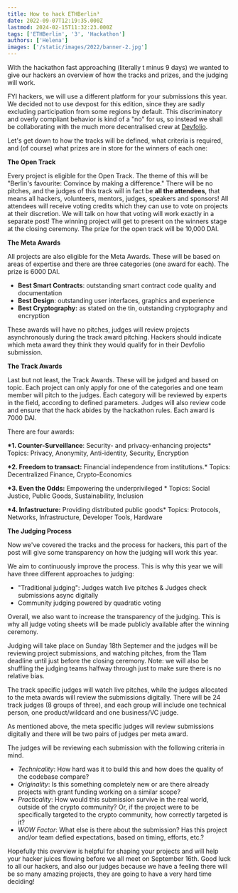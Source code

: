 ```yaml
---
title: How to hack ETHBerlin³
date: 2022-09-07T12:19:35.000Z
lastmod: 2024-02-15T11:32:23.000Z
tags: ['ETHBerlin', '3', 'Hackathon']
authors: ['Helena']
images: ['/static/images/2022/banner-2.jpg']
---
```


With the hackathon fast approaching (literally t minus 9 days) we wanted to give our hackers an overview of how the tracks and prizes, and the judging will work.

FYI hackers, we will use a different platform for your submissions this year. We decided not to use devpost for this edition, since they are sadly excluding participation from some regions by default. This discriminatory and overly compliant behavior is kind of a "no" for us, so instead we shall be collaborating with the much more decentralised crew at [Devfolio](https://devfolio.co/home/).

Let's get down to how the tracks will be defined, what criteria is required, and (of course) what prizes are in store for the winners of each one:

**The Open Track**

Every project is eligible for the Open Track. The theme of this will be "Berlin's favourite: Convince by making a difference." There will be no pitches, and the judges of this track will in fact be **all the attendees**, that means all hackers, volunteers, mentors, judges, speakers and sponsors! All attendees will receive voting credits which they can use to vote on projects at their discretion. We will talk on how that voting will work exactly in a separate post! The winning project will get to present on the winners stage at the closing ceremony. The prize for the open track will be 10,000 DAI.

**The Meta Awards**

All projects are also eligible for the Meta Awards. These will be based on areas of expertise and there are three categories (one award for each). The prize is 6000 DAI.

- **Best Smart Contracts**: outstanding smart contract code quality and documentation
- **Best Design**: outstanding user interfaces, graphics and experience
- **Best Cryptography:** as stated on the tin, outstanding cryptography and encryption

These awards will have no pitches, judges will review projects asynchronously during the track award pitching. Hackers should indicate which meta award they think they would qualify for in their Devfolio submission.

**The Track Awards**

Last but not least, the Track Awards. These will be judged and based on topic. Each project can only apply for one of the categories and one team member will pitch to the judges. Each category will be reviewed by experts in the field, according to defined parameters. Judges will also review code and ensure that the hack abides by the hackathon rules. Each award is 7000 DAI.

There are four awards:

**\*1. Counter-Surveillance**: Security- and privacy-enhancing projects\*
Topics: Privacy, Anonymity, Anti-identity, Security, Encryption

**\*2. Freedom to transact:** Financial independence from institutions.\*
Topics: Decentralized Finance, Crypto-Economics

**\*3. Even the Odds:** Empowering the underprivileged \*
Topics: ​Social Justice, Public Goods, Sustainability​​​​​​, Inclusion​​​​​​​

**\*4. Infastructure:** Providing distributed public goods\*
Topics: Protocols, Networks, Infrastructure, Developer Tools, Hardware​​​​​​​

**The Judging Process**

Now we've covered the tracks and the process for hackers, this part of the post will give some transparency on how the judging will work this year.

We aim to continuously improve the process. This is why this year we will have three different approaches to judging:

- "Traditional judging": Judges watch live pitches​​​​​​​ & Judges check submissions async digitally
- Community judging powered by quadratic voting

Overall, we also want to increase the transparency of the judging. This is why all judge voting sheets will be made publicly available after the winning ceremony.

Judging will take place on Sunday 18th Septemer and the judges will be reviewing project submissions, and watching pitches, from the 11am deadline until just before the closing ceremony. Note: we will also be shuffling the judging teams halfway through just to make sure there is no relative bias.

The track specific judges will watch live pitches, while the judges allocated to the meta awards will review the submissions digitally. There will be 24 track judges (8 groups of three), and each group will include one technical person, one product/wildcard and one business/VC judge.

As mentioned above, the meta specific judges will review submissions digitally and there will be two pairs of judges per meta award.

The judges will be reviewing each submission with the following criteria in mind.

- _Technicality_: How hard was it to build this and how does the quality of the codebase compare?
- _Originality_: Is this something completely new or are there already projects with grant funding working on a similar scope?
- _Practicality_: How would this submission survive in the real world, outside of the crypto community? Or, if the project were to be specifically targeted to the crypto community, how correctly targeted is it?
- _WOW Factor_: What else is there about the submission? Has this project and/or team defied expectations, based on timing, efforts, etc.?

Hopefully this overview is helpful for shaping your projects and will help your hacker juices flowing before we all meet on September 16th. Good luck to all our hackers, and also our judges because we have a feeling there will be so many amazing projects, they are going to have a very hard time deciding!
